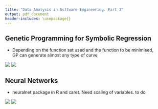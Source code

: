 ```yaml
---
title: "Data Analysis in Software Engineering. Part 3"
output: pdf_document
header-includes: \usepackage{}
---
```


## Genetic Programming for Symbolic Regression
  - Depending on the function set used and the function to be minimised, GP can generate almost any type of curve
  
  
  ![](/home/javier/DocProjects/PRESI2013/london2015/gp1.png)
  ![](/home/javier/DocProjects/PRESI2013/london2015/gp2.png)



## Neural Networks


  - neuralnet package in R and caret. Need scaling of variables. to do
  
  
  ![](/home/javier/DocProjects/PRESI2013/london2015/neuralnet.png)
 ![](/home/javier/DocProjects/PRESI2013/london2015/neuralnet2.png)